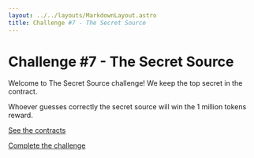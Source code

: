 ```yaml
---
layout: ../../layouts/MarkdownLayout.astro
title: Challenge #7 - The Secret Source
---
```


# Challenge #7 - The Secret Source

Welcome to The Secret Source challenge! We keep the top secret in the contract. 

Whoever guesses correctly the secret source will win the 1 million tokens reward.

[See the contracts](https://github.com/valixconsulting/valix-ctf-playground/tree/main/contracts/the-secret-source)

[Complete the challenge](https://github.com/valixconsulting/valix-ctf-playground/tree/main/test/the-secret-source/the-secret-source.challenge.ts)
